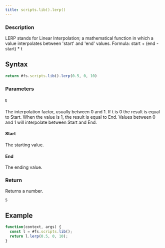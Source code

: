```yaml
---
title: scripts.lib().lerp()
---
```


### Description

LERP stands for Linear Interpolation; a mathematical function in which a value interpolates between 'start' and 'end' values.
Formula: start + (end - start) \* t

## Syntax

```js
return #fs.scripts.lib().lerp(0.5, 0, 10)
```

### Parameters

#### t

The interpolation factor, usually between 0 and 1. If t is 0 the result is equal to Start. When the value is 1, the result is equal to End. Values between 0 and 1 will interpolate between Start and End.

#### Start

The starting value.

#### End

The ending value.

### Return

Returns a number.

```
5
```

## Example

```js
function(context, args) {
  const l = #fs.scripts.lib();
  return l.lerp(0.5, 0, 10);
}
```
